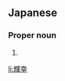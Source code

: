 ==Japanese==
{{ja-kanjitab|てる|ゆき}}

===Proper noun===
{{ja-pos|proper|てるゆき}}

# {{given name|male|lang=ja|sort=てるゆき}}

[[li:輝幸]]